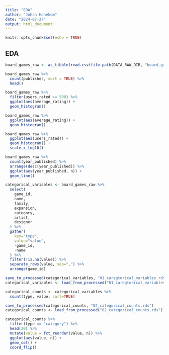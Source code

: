 ```yaml
---
title: "EDA"
author: "Johan Hanekom"
date: "2024-07-27"
output: html_document
---
```


```r
knitr::opts_chunk$set(echo = TRUE)
```

## EDA

```r

board_games_raw <- as_tibble(read.csv(file.path(DATA_RAW_DIR, "board_games.csv")))

board_games_raw %>%
  count(publisher, sort = TRUE) %>%
  head()

board_games_raw %>%
  filter(users_rated >= 500) %>%
  ggplot(aes(average_rating)) +
  geom_histogram()

board_games_raw %>%
  ggplot(aes(average_rating)) +
  geom_histogram()

board_games_raw %>%
  ggplot(aes(users_rated)) +
  geom_histogram() +
  scale_x_log10()

board_games_raw %>%
  count(year_published) %>%
  arrange(desc(year_published)) %>%
  ggplot(aes(year_published, n)) +
  geom_line()


```


```r

categorical_variables <- board_games_raw %>%
  select(
    game_id,
    name,
    family,
    expansion,
    category,
    artist,
    designer
  ) %>%
  gather(
    key="type",
    value="value",
    -game_id,
    -name
  ) %>%
  filter(!is.na(value)) %>%
  separate_rows(value, sep=",") %>%
  arrange(game_id)

save_to_processed(categorical_variables, "01_caregtorical_variables.rds")
categorical_variables <- load_from_processed("01_caregtorical_variables.rds")

categorical_counts <- categorical_variables %>%
  count(type, value, sort=TRUE)

save_to_processed(categorical_counts, "02_categorical_counts.rds")
categorical_counts <- load_from_processed("02_categorical_counts.rds")

categorical_counts %>%
  filter(type == "category") %>%
  head(20) %>%
  mutate(value = fct_reorder(value, n)) %>%
  ggplot(aes(value, n)) +
  geom_col() +
  coord_flip()

```

